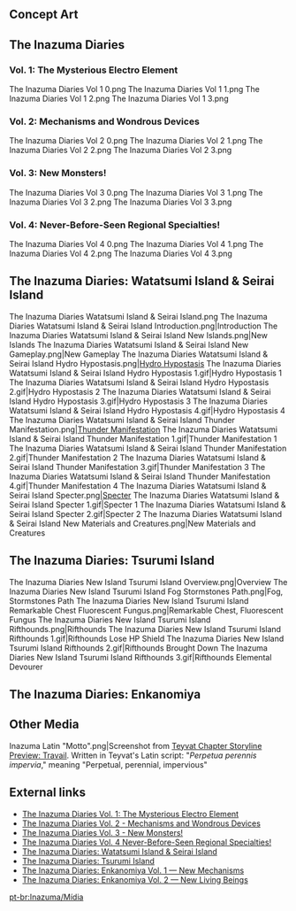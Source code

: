 {{RegionTabs}}
==Concept Art==
{{Files by Category Gallery
|Inazuma Concept Art
}}

==The Inazuma Diaries==
===Vol. 1: The Mysterious Electro Element===
<gallery>
The Inazuma Diaries Vol 1 0.png
The Inazuma Diaries Vol 1 1.png
The Inazuma Diaries Vol 1 2.png
The Inazuma Diaries Vol 1 3.png
</gallery>

===Vol. 2: Mechanisms and Wondrous Devices===
<gallery>
The Inazuma Diaries Vol 2 0.png
The Inazuma Diaries Vol 2 1.png
The Inazuma Diaries Vol 2 2.png
The Inazuma Diaries Vol 2 3.png
</gallery>

===Vol. 3: New Monsters!===
<gallery>
The Inazuma Diaries Vol 3 0.png
The Inazuma Diaries Vol 3 1.png
The Inazuma Diaries Vol 3 2.png
The Inazuma Diaries Vol 3 3.png
</gallery>

===Vol. 4: Never-Before-Seen Regional Specialties!===
<gallery>
The Inazuma Diaries Vol 4 0.png
The Inazuma Diaries Vol 4 1.png
The Inazuma Diaries Vol 4 2.png
The Inazuma Diaries Vol 4 3.png
</gallery>

==The Inazuma Diaries: Watatsumi Island & Seirai Island==
<gallery>
The Inazuma Diaries Watatsumi Island & Seirai Island.png
The Inazuma Diaries Watatsumi Island & Seirai Island Introduction.png|Introduction
The Inazuma Diaries Watatsumi Island & Seirai Island New Islands.png|New Islands
The Inazuma Diaries Watatsumi Island & Seirai Island New Gameplay.png|New Gameplay
The Inazuma Diaries Watatsumi Island & Seirai Island Hydro Hypostasis.png|[[Hydro Hypostasis]]
The Inazuma Diaries Watatsumi Island & Seirai Island Hydro Hypostasis 1.gif|Hydro Hypostasis 1
The Inazuma Diaries Watatsumi Island & Seirai Island Hydro Hypostasis 2.gif|Hydro Hypostasis 2
The Inazuma Diaries Watatsumi Island & Seirai Island Hydro Hypostasis 3.gif|Hydro Hypostasis 3
The Inazuma Diaries Watatsumi Island & Seirai Island Hydro Hypostasis 4.gif|Hydro Hypostasis 4
The Inazuma Diaries Watatsumi Island & Seirai Island Thunder Manifestation.png|[[Thunder Manifestation]]
The Inazuma Diaries Watatsumi Island & Seirai Island Thunder Manifestation 1.gif|Thunder Manifestation 1
The Inazuma Diaries Watatsumi Island & Seirai Island Thunder Manifestation 2.gif|Thunder Manifestation 2
The Inazuma Diaries Watatsumi Island & Seirai Island Thunder Manifestation 3.gif|Thunder Manifestation 3
The Inazuma Diaries Watatsumi Island & Seirai Island Thunder Manifestation 4.gif|Thunder Manifestation 4
The Inazuma Diaries Watatsumi Island & Seirai Island Specter.png|[[Specter]]
The Inazuma Diaries Watatsumi Island & Seirai Island Specter 1.gif|Specter 1
The Inazuma Diaries Watatsumi Island & Seirai Island Specter 2.gif|Specter 2
The Inazuma Diaries Watatsumi Island & Seirai Island New Materials and Creatures.png|New Materials and Creatures
</gallery>

==The Inazuma Diaries: Tsurumi Island==
<gallery>
The Inazuma Diaries New Island Tsurumi Island Overview.png|Overview
The Inazuma Diaries New Island Tsurumi Island Fog Stormstones Path.png|Fog, Stormstones Path
The Inazuma Diaries New Island Tsurumi Island Remarkable Chest Fluorescent Fungus.png|Remarkable Chest, Fluorescent Fungus
The Inazuma Diaries New Island Tsurumi Island Rifthounds.png|Rifthounds
The Inazuma Diaries New Island Tsurumi Island Rifthounds 1.gif|Rifthounds Lose HP Shield
The Inazuma Diaries New Island Tsurumi Island Rifthounds 2.gif|Rifthounds Brought Down
The Inazuma Diaries New Island Tsurumi Island Rifthounds 3.gif|Rifthounds Elemental Devourer
</gallery>

==The Inazuma Diaries: Enkanomiya==
{{Transclude|Enkanomiya/Gallery|The Inazuma Diaries: Enkanomiya}}

==Other Media==
<gallery>
Inazuma Latin "Motto".png|Screenshot from [[:File:Teyvat Chapter Storyline Preview Travail (Contains spoilers)|Teyvat Chapter Storyline Preview: Travail]]. Written in Teyvat's Latin script: "''Perpetua perennis impervia''," meaning "Perpetual, perennial, impervious"
</gallery>

==External links==
*[https://genshin.hoyoverse.com/en/news/detail/14141 The Inazuma Diaries Vol. 1: The Mysterious Electro Element]
*[https://genshin.hoyoverse.com/en/news/detail/14194 The Inazuma Diaries Vol. 2 - Mechanisms and Wondrous Devices]
*[https://genshin.hoyoverse.com/en/news/detail/14257 The Inazuma Diaries Vol. 3 -  New Monsters!]
*[https://genshin.hoyoverse.com/en/news/detail/14244 The Inazuma Diaries Vol. 4 Never-Before-Seen Regional Specialties!]
*[https://genshin.hoyoverse.com/en/news/detail/15228 The Inazuma Diaries: Watatsumi Island & Seirai Island]
*[https://genshin.hoyoverse.com/en/news/detail/16287 The Inazuma Diaries: Tsurumi Island]
*[https://genshin.hoyoverse.com/en/news/detail/18038 The Inazuma Diaries: Enkanomiya Vol. 1 — New Mechanisms]
*[https://genshin.hoyoverse.com/en/news/detail/18079 The Inazuma Diaries: Enkanomiya Vol. 2 — New Living Beings]

[[pt-br:Inazuma/Mídia]]